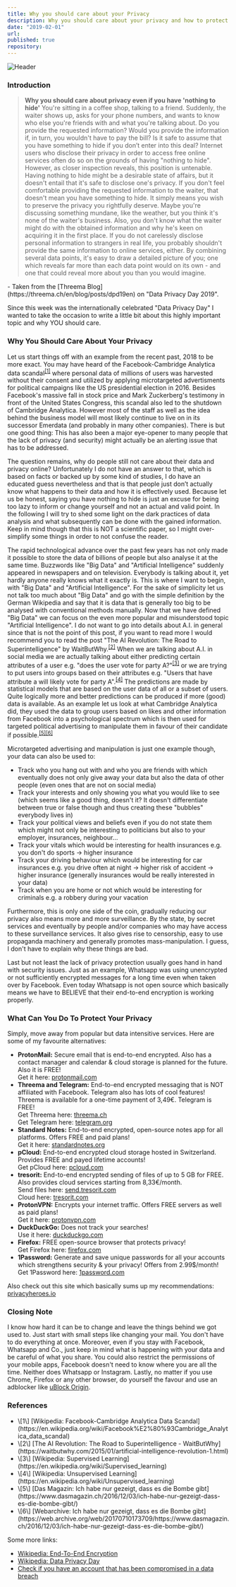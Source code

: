 ```yaml
---
title: Why you should care about your Privacy
description: Why you should care about your privacy and how to protect yourself
date: "2019-02-01"
url:
published: true
repository:
---
```


![Header](https://github.com/michabirklbauer/michabirklbauer.me/raw/master/cdn/blog/privacy/bg.jpg)

### Introduction

<div style={{ textAlign: 'justify' }}>

<blockquote cite="https://threema.ch/en/blog/posts/dpd19en">
  <b>Why you should care about privacy even if you have 'nothing to hide'</b>  
  You're sitting in a coffee shop, talking to a friend. Suddenly, the waiter shows up, asks for your phone numbers, and wants to know who else you're friends with and what you're talking about. Do you provide the requested information? Would you provide the information if, in turn, you wouldn't have to pay the bill? Is it safe to assume that you have something to hide if you don’t enter into this deal?  
  Internet users who disclose their privacy in order to access free online services often do so on the grounds of having "nothing to hide". However, as closer inspection reveals, this position is untenable. Having nothing to hide might be a desirable state of affairs, but it doesn't entail that it's safe to disclose one's privacy.  
  If you don't feel comfortable providing the requested information to the waiter, that doesn't mean you have something to hide. It simply means you wish to preserve the privacy you rightfully deserve. Maybe you're discussing something mundane, like the weather, but you think it's none of the waiter's business. Also, you don't know what the waiter might do with the obtained information and why he's keen on acquiring it in the first place.  
  If you do not carelessly disclose personal information to strangers in real life, you probably shouldn't provide the same information to online services, either. By combining several data points, it's easy to draw a detailed picture of you; one which reveals far more than each data point would on its own - and one that could reveal more about you than you would imagine.
</blockquote>
- Taken from the [Threema Blog](https://threema.ch/en/blog/posts/dpd19en) on "Data Privacy Day 2019".

</div>

<div style={{ textAlign: 'justify' }}>

Since this week was the internationally celebrated "Data Privacy Day" I wanted to take the occasion to write a little bit about this highly important topic and why YOU should care.

</div>

### Why You Should Care About Your Privacy

<div style={{ textAlign: 'justify' }}>

Let us start things off with an example from the recent past, 2018 to be more exact. You may have heard of the 
Facebook-Cambridge Analytica data scandal<sup><a href="#R1">[1]</a></sup> where personal data of millions of users
was harvested without their consent and utilized by applying microtargeted advertisments for political campaigns like
the US presidential election in 2016. Besides Facebook's massive fall in stock price and Mark Zuckerberg's testimony in
front of the United States Congress, this scandal also led to the shutdown of Cambridge Analytica. However most of the
staff as well as the idea behind the business model will most likely continue to live on in its successor Emerdata (and
probably in many other companies). There is but one good thing: This has also been a major eye-opener to many people that
the lack of privacy (and security) might actually be an alerting issue that has to be addressed.

</div>

<div style={{ textAlign: 'justify' }}>

The question remains, why do people still not care about their data and privacy online? Unfortunately I do not have an
answer to that, which is based on facts or backed up by some kind of studies, I do have an educated guess nevertheless
and that is that people just don’t actually know what happens to their data and how it is effectively used. Because let
us be honest, saying you have nothing to hide is just an excuse for being too lazy to inform or change yourself and not
an actual and valid point. In the following I will try to shed some light on the dark practices of data analysis and what
subsequently can be done with the gained information. Keep in mind though that this is NOT a scientific paper, so I might
over-simplify some things in order to not confuse the reader.

</div>

<div style={{ textAlign: 'justify' }}>

The rapid technological advance over the past few years has not only made it possible to store the data of billions of
people but also analyse it at the same time. Buzzwords like "Big Data" and "Artificial Intelligence" suddenly appeared in
newspapers and on television. Everybody is talking about it, yet hardly anyone really knows what it exactly is. This is where
I want to begin, with "Big Data" and "Artificial Intelligence". For the sake of simplicity let us not talk too much about "Big Data"
and go with the simple definition by the German Wikipedia and say that it is data that is generally too big to be analysed with
conventional methods manually. Now that we have defined "Big Data" we can focus on the even more popular and misunderstood
topic "Artificial Intelligence". I do not want to go into details about A.I. in general since that is not the point of this
post, if you want to read more I would recommend you to read the post "The AI Revolution: The Road to Superintelligence" by
WaitButWhy.<sup><a href="#R2">[2]</a></sup> When we are talking about A.I. in social media we are actually talking about either
predicting certain attributes of a user e.g. "does the user vote for party A?"<sup><a href="#R3">[3]</a></sup> or we are trying
to put users into groups based on their attributes e.g. "Users that have attribute a will likely vote for party A".<sup><a href="#R4">[4]</a></sup>
The predictions are made by statistical models that are based on the user data of all or a subset of users. Quite logically more
and better predictions can be produced if more (good) data is available. As an example let us look at what Cambridge Analytica did,
they used the data to group users based on likes and other information from Facebook into a psychological spectrum which is
then used for targeted political advertising to manipulate them in favour of their candidate if possible.<sup><a href="#R5">[5]</a><a href="#R6">[6]</a></sup>

</div>

<div style={{ textAlign: 'justify' }}>

Microtargeted advertising and manipulation is just one example though, your data can also be used to:

- Track who you hang out with and who you are friends with which eventually does not only give away your data but also the data of other people (even ones that are not on social media)
- Track your interests and only showing you what you would like to see (which seems like a good thing, doesn't it? It doesn't differentiate between true or false though and thus creating these "bubbles" everybody lives in)
- Track your political views and beliefs even if you do not state them which might not only be interesting to politicians but also to your employer, insurances, neighbour...
- Track your vitals which would be interesting for health insurances e.g. you don't do sports -> higher insurance
- Track your driving behaviour which would be interesting for car insurances e.g. you drive often at night -> higher risk of accident -> higher insurance (generally insurances would be really interested in your data)
- Track when you are home or not which would be interesting for criminals e.g. a robbery during your vacation

</div>

<div style={{ textAlign: 'justify' }}>

Furthermore, this is only one side of the coin, gradually reducing our privacy also means more and more surveillance.
By the state, by secret services and eventually by people and/or companies who may have access to these surveillance
services. It also gives rise to censorship, easy to use propaganda machinery and generally promotes mass-manipulation.
I guess, I don't have to explain why these things are bad.

</div>

<div style={{ textAlign: 'justify' }}>

Last but not least the lack of privacy protection usually goes hand in hand with security issues. Just as an example,
Whatsapp was using unencrypted or not sufficiently encrypted messages for a long time even when taken over by Facebook.
Even today Whatsapp is not open source which basically means we have to BELIEVE that their end-to-end encryption is
working properly.

</div>

### What Can You Do To Protect Your Privacy

<div style={{ textAlign: 'justify' }}>

Simply, move away from popular but data intensitive services. Here are some of my favourite alternatives:
  
- **ProtonMail:** Secure email that is end-to-end encrypted. Also has a contact manager and calendar & cloud storage is planned for the future. Also it is FREE!  
  Get it here: [protonmail.com](https://protonmail.com/")
- **Threema and Telegram:** End-to-end encrypted messaging that is NOT affiliated with Facebook. Telegram also has lots of cool features! Threema is available for a one-time payment of 3,49€. Telegram is FREE!  
  Get Threema here: [threema.ch](https://threema.ch/)  
  Get Telegram here: [telegram.org](https://telegram.org/)
- **Standard Notes:** End-to-end encrypted, open-source notes app for all platforms. Offers FREE and paid plans!  
  Get it here: [standardnotes.org](https://standardnotes.org/)
- **pCloud:** End-to-end encrypted cloud storage hosted in Switzerland. Provides FREE and payed lifetime accounts!  
  Get pCloud here: [pcloud.com](https://www.pcloud.com/)
- **tresorit:** End-to-end encrypted sending of files of up to 5 GB for FREE. Also provides cloud services starting from 8,33€/month.  
  Send files here: [send.tresorit.com](https://send.tresorit.com/)  
  Cloud here: [tresorit.com](https://tresorit.com)
- **ProtonVPN:** Encrypts your internet traffic. Offers FREE servers as well as paid plans!  
  Get it here: [protonvpn.com](https://protonvpn.com/)
- **DuckDuckGo:** Does not track your searches!  
  Use it here: [duckduckgo.com](https://duckduckgo.com/)
- **Firefox:** FREE open-source browser that protects privacy!  
  Get Firefox here: [firefox.com](https://firefox.com/)
- **1Password:** Generate and save unique passwords for all your accounts which strengthens security & your privacy! Offers from 2.99$/month!  
  Get 1Password here: [1password.com](https://1password.com/)

</div>

<div style={{ textAlign: 'justify' }}>

Also check out this site which basically sums up my recommendations: [privacyheroes.io](https://privacyheroes.io/)

</div>

### Closing Note

<div style={{ textAlign: 'justify' }}>

I know how hard it can be to change and leave the things behind we got used to. Just start with small steps like changing
your mail. You don't have to do everything at once. Moreover, even if you stay with Facebook, Whatsapp and Co., just keep
in mind what is happening with your data and be careful of what you share. You could also restrict the permissions of your
mobile apps, Facebook doesn't need to know where you are all the time. Neither does Whatsapp or Instagram. Lastly, no matter
if you use Chrome, Firefox or any other browser, do yourself the favour and use an adblocker like
[uBlock Origin](https://github.com/gorhill/uBlock).

</div>

### References

<div style={{ textAlign: 'justify' }}>

<ul>
  <li id="R1">\[1\] [Wikipedia: Facebook-Cambridge Analytica Data Scandal](https://en.wikipedia.org/wiki/Facebook%E2%80%93Cambridge_Analytica_data_scandal)</li>
  <li id="R2">\[2\] [The AI Revolution: The Road to Superintelligence - WaitButWhy](https://waitbutwhy.com/2015/01/artificial-intelligence-revolution-1.html)</li>
  <li id="R3">\[3\] [Wikipedia: Supervised Learning](https://en.wikipedia.org/wiki/Supervised_learning)</li>
  <li id="R4">\[4\] [Wikipedia: Unsupervised Learning](https://en.wikipedia.org/wiki/Unsupervised_learning)</li>
  <li id="R5">\[5\] [Das Magazin: Ich habe nur gezeigt, dass es die Bombe gibt](https://www.dasmagazin.ch/2016/12/03/ich-habe-nur-gezeigt-dass-es-die-bombe-gibt/)</li>
  <li id="R6">\[6\] [Webarchive: Ich habe nur gezeigt, dass es die Bombe gibt](https://web.archive.org/web/20170710173709/https://www.dasmagazin.ch/2016/12/03/ich-habe-nur-gezeigt-dass-es-die-bombe-gibt/)</li>
</ul>

Some more links:

- [Wikipedia: End-To-End Encryption](https://en.wikipedia.org/wiki/End-to-end_encryption)
- [Wikipedia: Data Privacy Day](https://en.wikipedia.org/wiki/Data_Privacy_Day)
- [Check if you have an account that has been compromised in a data breach](https://haveibeenpwned.com/)

</div>
